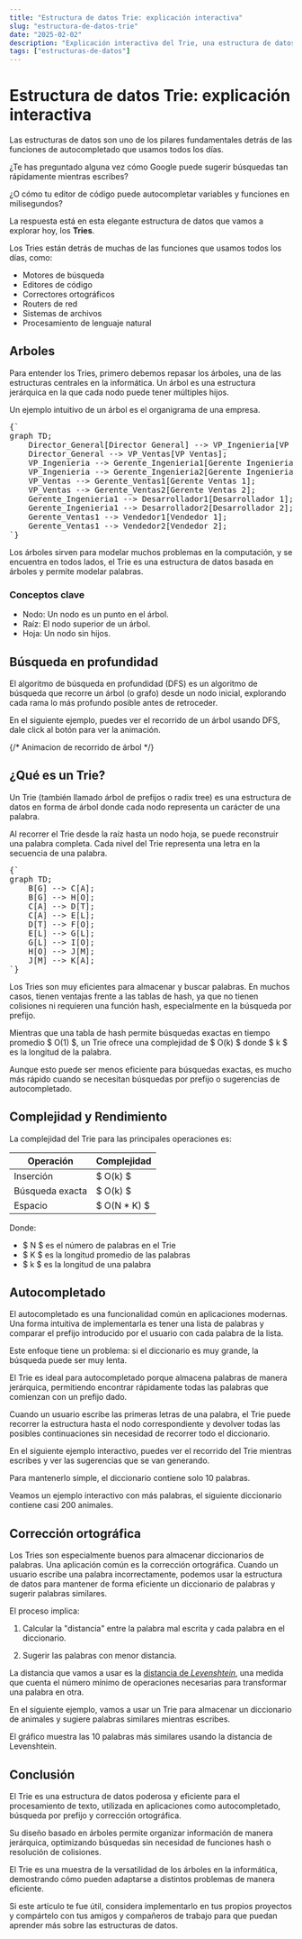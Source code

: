 ```yaml
---
title: "Estructura de datos Trie: explicación interactiva"
slug: "estructura-de-datos-trie"
date: "2025-02-02"
description: "Explicación interactiva del Trie, una estructura de datos que se usa para realizar texto predictivo, autocompletado de palabras y diccionarios."
tags: ["estructuras-de-datos"]
---
```



# Estructura de datos Trie: explicación interactiva

Las estructuras de datos son uno de los pilares fundamentales detrás de las funciones de autocompletado que usamos todos los días. 

¿Te has preguntado alguna vez cómo Google puede sugerir búsquedas tan rápidamente mientras escribes?

¿O cómo tu editor de código puede autocompletar variables y funciones en milisegundos?

La respuesta está en esta elegante estructura de datos que vamos a explorar hoy, los **Tries**.

Los Tries están detrás de muchas de las funciones que usamos todos los días, como:

- Motores de búsqueda
- Editores de código
- Correctores ortográficos
- Routers de red
- Sistemas de archivos
- Procesamiento de lenguaje natural

## Arboles

Para entender los Tries, primero debemos repasar los árboles, una de las estructuras centrales en la informática. Un árbol es una estructura jerárquica en la que cada nodo puede tener múltiples hijos.

Un ejemplo intuitivo de un árbol es el organigrama de una empresa.

<pre className="mermaid">{`
graph TD;
    Director_General[Director General] --> VP_Ingenieria[VP Ingenieria];
    Director_General --> VP_Ventas[VP Ventas];
    VP_Ingenieria --> Gerente_Ingenieria1[Gerente Ingenieria 1];
    VP_Ingenieria --> Gerente_Ingenieria2[Gerente Ingenieria 2];
    VP_Ventas --> Gerente_Ventas1[Gerente Ventas 1];
    VP_Ventas --> Gerente_Ventas2[Gerente Ventas 2];
    Gerente_Ingenieria1 --> Desarrollador1[Desarrollador 1];
    Gerente_Ingenieria1 --> Desarrollador2[Desarrollador 2];
    Gerente_Ventas1 --> Vendedor1[Vendedor 1];
    Gerente_Ventas1 --> Vendedor2[Vendedor 2];
`}</pre>

Los árboles sirven para modelar muchos problemas en la computación, y se encuentra en todos lados, el Trie es una estructura de datos basada en árboles y permite modelar palabras.

### Conceptos clave

- Nodo: Un nodo es un punto en el árbol.
- Raíz: El nodo superior de un árbol.
- Hoja: Un nodo sin hijos.

## Búsqueda en profundidad

El algoritmo de búsqueda en profundidad (DFS) es un algoritmo de búsqueda que recorre un árbol (o grafo) desde un nodo inicial, explorando cada rama lo más profundo posible antes de retroceder.

En el siguiente ejemplo, puedes ver el recorrido de un árbol usando DFS, dale click al botón para ver la animación.

{/* Animacion de recorrido de árbol */}

<TreeTraversalComponent />

## ¿Qué es un Trie?

Un Trie (también llamado árbol de prefijos o radix tree) es una estructura de datos en forma de árbol donde cada nodo representa un carácter de una palabra.

Al recorrer el Trie desde la raíz hasta un nodo hoja, se puede reconstruir una palabra completa. Cada nivel del Trie representa una letra en la secuencia de una palabra.

<pre className="mermaid">
{`
graph TD;
    B[G] --> C[A];
    B[G] --> H[O];
    C[A] --> D[T];
    C[A] --> E[L];
    D[T] --> F[O];
    E[L] --> G[L];
    G[L] --> I[O];
    H[O] --> J[M];
    J[M] --> K[A];
`}
</pre>

Los Tries son muy eficientes para almacenar y buscar palabras. En muchos casos, tienen ventajas frente a las tablas de hash, ya que no tienen colisiones ni requieren una función hash, especialmente en la búsqueda por prefijo.

Mientras que una tabla de hash permite búsquedas exactas en tiempo promedio $ O(1) $, un Trie ofrece una complejidad de $ O(k) $ donde $ k $ es la longitud de la palabra.

Aunque esto puede ser menos eficiente para búsquedas exactas, es mucho más rápido cuando se necesitan búsquedas por prefijo o sugerencias de autocompletado.

## Complejidad y Rendimiento

La complejidad del Trie para las principales operaciones es:

| Operación | Complejidad |
|-----------|-------------|
| Inserción | $ O(k) $ |
| Búsqueda exacta | $ O(k) $ |
| Espacio | $ O(N * K) $ |

Donde:
- $ N $ es el número de palabras en el Trie
- $ K $ es la longitud promedio de las palabras
- $ k $ es la longitud de una palabra

## Autocompletado

El autocompletado es una funcionalidad común en aplicaciones modernas. Una forma intuitiva de implementarla es tener una lista de palabras y comparar el prefijo introducido por el usuario con cada palabra de la lista.

Este enfoque tiene un problema: si el diccionario es muy grande, la búsqueda puede ser muy lenta.

El Trie es ideal para autocompletado porque almacena palabras de manera jerárquica, permitiendo encontrar rápidamente todas las palabras que comienzan con un prefijo dado.

Cuando un usuario escribe las primeras letras de una palabra, el Trie puede recorrer la estructura hasta el nodo correspondiente y devolver todas las posibles continuaciones sin necesidad de recorrer todo el diccionario.

En el siguiente ejemplo interactivo, puedes ver el recorrido del Trie mientras escribes y ver las sugerencias que se van generando.

Para mantenerlo simple, el diccionario contiene solo <span title="gato, gata, perro, pato, gallo, gallina, gorila, gorra, goma" className="tooltip">10 palabras</span>.

<TrieComponent />

Veamos un ejemplo interactivo con más palabras, el siguiente diccionario contiene <span title="águila, ballena, cebra, delfín, elefante, foca, gorila, hipopótamo, iguana, jaguar" className="tooltip">casi 200 animales</span>.

<SuggestionDemo />

## Corrección ortográfica

Los Tries son especialmente buenos para almacenar diccionarios de palabras. Una aplicación común es la corrección ortográfica. Cuando un usuario escribe una palabra incorrectamente, podemos usar la estructura de datos para mantener de forma eficiente un diccionario de palabras y sugerir palabras similares.

El proceso implica:

1. Calcular la "distancia" entre la palabra mal escrita y cada palabra en el diccionario.

2. Sugerir las palabras con menor distancia.

La distancia que vamos a usar es la [distancia de *Levenshtein*](https://es.wikipedia.org/wiki/Distancia_de_Levenshtein), una medida que cuenta el número mínimo de operaciones necesarias para transformar una palabra en otra.

En el siguiente ejemplo, vamos a usar un Trie para almacenar un diccionario de animales y sugiere palabras similares mientras escribes.

El gráfico muestra las 10 palabras más similares usando la distancia de Levenshtein.

<AutocorrectComponent />

## Conclusión

El Trie es una estructura de datos poderosa y eficiente para el procesamiento de texto, utilizada en aplicaciones como autocompletado, búsqueda por prefijo y corrección ortográfica.

Su diseño basado en árboles permite organizar información de manera jerárquica, optimizando búsquedas sin necesidad de funciones hash o resolución de colisiones.

El Trie es una muestra de la versatilidad de los árboles en la informática, demostrando cómo pueden adaptarse a distintos problemas de manera eficiente.

Si este artículo te fue útil, considera implementarlo en tus propios proyectos y compártelo con tus amigos y compañeros de trabajo para que puedan aprender más sobre las estructuras de datos.